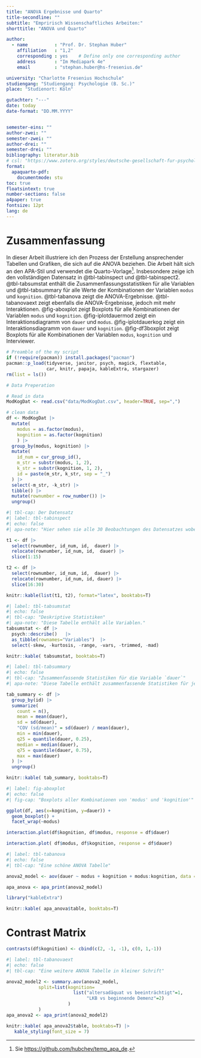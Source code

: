 ```yaml
---
title: "ANOVA Ergebnisse und Quarto"
title-secondline: ""
subtitle: "Empririsch Wissenschaftliches Arbeiten:"
shorttitle: "ANOVA und Quarto"

author: 
  - name          : "Prof. Dr. Stephan Huber"
    affiliation   : "1,2"
    corresponding : yes    # Define only one corresponding author
    address       : "Im Mediapark 4e"
    email         : "stephan.huber@hs-fresenius.de"

university: "Charlotte Fresenius Hochschule"
studiengang: "Studiengang: Psychologie (B. Sc.)"
place: "Studienort: Köln"

gutachter: "---"
date: today
date-format: "DD.MM.YYYY"


semester-eins: ""
author-zwei: ""
semester-zwei: ""
author-drei: ""
semester-drei: ""
bibliography: literatur.bib
# csl: "https://www.zotero.org/styles/deutsche-gesellschaft-fur-psychologie"
format:
  apaquarto-pdf:
    documentmode: stu
toc: true
floatsintext: true
number-sections: false
a4paper: true
fontsize: 12pt
lang: de
---
```



# Zusammenfassung {.unnumbered}

\noindent 
In dieser Arbeit illustriere ich den Prozess der Erstellung ansprechender Tabellen und Grafiken, die sich auf die ANOVA beziehen. Die Arbeit hält sich an den APA-Stil und verwendet die Quarto-Vorlage^[Sie [https://github.com/hubchev/temp_apa_de](https://github.com/hubchev/temp_apa_de).].
Insbesondere zeige ich den vollständigen Datensatz in @tbl-tabinspect und @tbl-tabinspect2. 
@tbl-tabsumstat enthält die Zusammenfassungsstatistiken für alle Variablen und 
@tbl-tabsummary für alle Werte der Kombinationen der Variablen `modus` und `kognition`.
@tbl-tabanova zeigt die ANOVA-Ergebnisse.
@tbl-tabanovaext zeigt ebenfalls die ANOVA-Ergebnisse, jedoch mit mehr Interaktionen.
@fig-aboxplot zeigt Boxplots für alle Kombinationen der Variablen `modus` und `kognition`.
@fig-iplotdauermod zeigt ein Interaktionsdiagramm von `dauer` und `modus`.
@fig-iplotdauerkog zeigt ein Interaktionsdiagramm von `dauer` und `kognition`.
@fig-df3boxplot zeigt Boxplots für alle Kombinationen der Variablen `modus`, `kognition` und Interviewer.



\newpage
\thispagestyle{empty}
\tableofcontents

\newpage

```r
# Preamble of the my script
if (!require(pacman)) install.packages("pacman")
pacman::p_load(tidyverse, janitor, psych, magick, flextable, 
               car, knitr, papaja, kableExtra, stargazer)
rm(list = ls())

# Data Preperation

# Read in data
ModKogDat <- read.csv("data/ModKogDat.csv", header=TRUE, sep=",") 

# clean data
df <- ModKogDat |> 
  mutate(
    modus = as.factor(modus),
    kognition = as.factor(kognition)
    ) |> 
  group_by(modus, kognition) |> 
  mutate(
    id_num = cur_group_id(),
    m_str = substr(modus, 1, 2),
    k_str = substr(kognition, 1, 2),
    id = paste(m_str, k_str, sep = "_")
  ) |> 
  select(-m_str, -k_str) |> 
  tibble() |> 
  mutate(rownumber = row_number()) |> 
  ungroup() 
```

```r
#| tbl-cap: Der Datensatz
#| label: tbl-tabinspect 
#| echo: false
#| apa-note: "Hier sehen sie alle 30 Beobachtungen des Datensatzes wobei die Variablen 'modus' und 'kognition' nicht angezeigt werden."

t1 <- df |> 
  select(rownumber, id_num, id,  dauer) |> 
  relocate(rownumber, id_num, id,  dauer) |> 
  slice(1:15) 

t2 <- df |> 
  select(rownumber, id_num, id,  dauer) |> 
  relocate(rownumber, id_num, id, dauer) |> 
  slice(16:30)

knitr::kable(list(t1, t2), format="latex", booktabs=T)

```

```r
#| label: tbl-tabsumstat
#| echo: false
#| tbl-cap: "Deskriptive Statistiken"
#| apa-note: "Diese Tabelle enthält alle Variablen."
tabsumstat <- df |>
  psych::describe()   |> 
  as_tibble(rownames="Variables")  |> 
  select(-skew, -kurtosis, -range, -vars, -trimmed, -mad) 

knitr::kable( tabsumstat, booktabs=T)
```

```r
#| label: tbl-tabsummary
#| echo: false
#| tbl-cap: "Zusammenfassende Statistiken für die Variable `dauer`"
#| apa-note: "Diese Tabelle enthält zusammenfassende Statistiken für jede Kombination von 'modus' und 'Kognition' ('id')."

tab_summary <- df |> 
  group_by(id) |> 
  summarize(
    count = n(),
    mean = mean(dauer),
    sd = sd(dauer),
    "COV (sd/mean)" = sd(dauer) / mean(dauer),
    min = min(dauer),
    q25 = quantile(dauer, 0.25),
    median = median(dauer),
    q75 = quantile(dauer, 0.75),
    max = max(dauer)
  ) |> 
  ungroup()

knitr::kable( tab_summary, booktabs=T)
```


```r
#| label: fig-aboxplot
#| echo: false
#| fig-cap: "Boxplots aller Kombinationen von 'modus' und 'kognition'"

ggplot(df, aes(x=kognition, y=dauer)) +
  geom_boxplot() + 
  facet_wrap(~modus) 
```

::: {layout-ncol=2}
```r
interaction.plot(df$kognition, df$modus, response = df$dauer)
```


```r
interaction.plot( df$modus, df$kognition, response = df$dauer)
``` 
:::

```r
#| label: tbl-tabanova
#| echo: false
#| tbl-cap: "Eine schöne ANOVA Tabelle"

anova2_model <- aov(dauer ~ modus + kognition + modus:kognition, data = df)

apa_anova <- apa_print(anova2_model)

library("kableExtra")

knitr::kable( apa_anova$table, booktabs=T) 
```

# Contrast Matrix

```r
contrasts(df$kognition) <- cbind(c(2, -1, -1), c(0, 1,-1)) 
```

```r
#| label: tbl-tabanovaext
#| echo: false
#| tbl-cap: "Eine weitere ANOVA Tabelle in kleiner Schrift"

anova2_model2 <- summary.aov(anova2_model, 
            split=list(kognition=
                         list("altersadäquat vs beeinträchtigt"=1,
                              "LKB vs beginnende Demenz"=2)
                       )
            )
apa_anova2 <- apa_print(anova2_model2)

knitr::kable( apa_anova2$table, booktabs=T) |> 
   kable_styling(font_size = 7)
```

